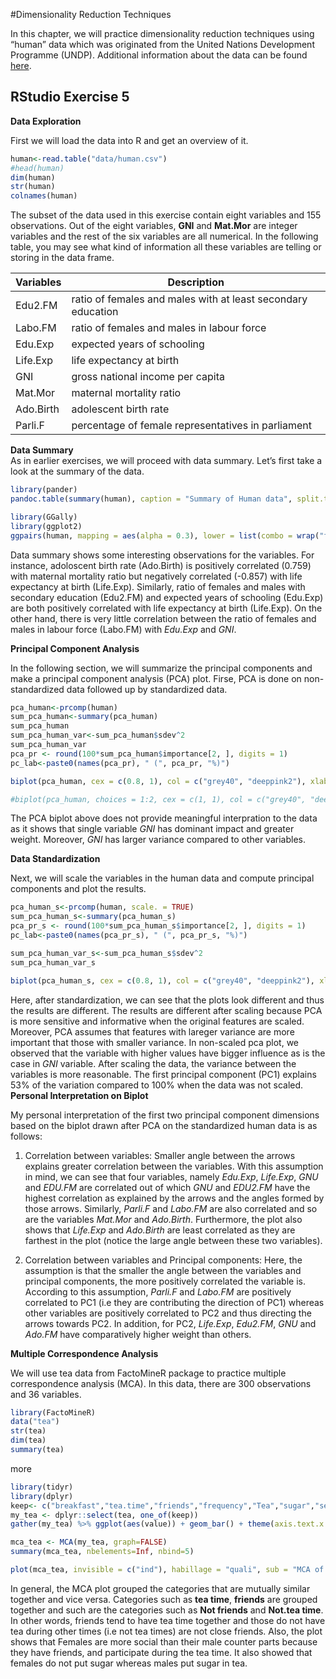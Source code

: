 #Dimensionality Reduction Techniques

In this chapter, we will practice dimensionality reduction techniques using "human" data which was originated from the United Nations Development Programme (UNDP). Additional information about the data can be found [here](http://hdr.undp.org/en/content/human-development-index-hdi).

## RStudio Exercise 5  

**Data Exploration**  

First we will load the data into R and get an overview of it.
```r
human<-read.table("data/human.csv")
#head(human)
dim(human)
str(human)
colnames(human)
```
The subset of the data used in this exercise contain eight variables and 155 observations. Out of the eight variables, **GNI** and **Mat.Mor** are integer variables and the rest of the six variables are all numerical. In the following table, you may see what kind of information all these variables are telling or storing in the data frame.

Variables | Description
-----------|---------------------------------------------------------------------------
Edu2.FM | ratio of females and males with at least secondary education
Labo.FM | ratio of females and males in labour force
Edu.Exp | expected years of schooling
Life.Exp | life expectancy at birth
GNI | gross national income per capita
Mat.Mor | maternal mortality ratio
Ado.Birth | adolescent birth rate
Parli.F| percentage of female representatives in parliament

**Data Summary**  
As in earlier exercises, we will proceed with data summary. Let's first take a look at the summary of the data.
``` r
library(pander)
pandoc.table(summary(human), caption = "Summary of Human data", split.table = 80)
```

```r
library(GGally)
library(ggplot2)
ggpairs(human, mapping = aes(alpha = 0.3), lower = list(combo = wrap("facethist")))


```

Data summary shows some interesting observations for the variables. For instance, adoloscent birth rate (Ado.Birth) is positively correlated (0.759) with maternal mortality ratio but negatively correlated (-0.857) with life expectancy at birth (Life.Exp). Similarly, ratio of females and males with secondary education (Edu2.FM) and expected years of schooling (Edu.Exp) are both positively correlated with life expectancy at birth (Life.Exp). On the other hand, there is very little correlation between the ratio of females and males in labour force (Labo.FM) with *Edu.Exp* and *GNI*. 

**Principal Component Analysis**  

In the following section, we will summarize the principal components and make a principal component analysis (PCA) plot. Firse, PCA is done on non-standardized data followed up by standardized data.
```r
pca_human<-prcomp(human)
sum_pca_human<-summary(pca_human)
sum_pca_human
sum_pca_human_var<-sum_pca_human$sdev^2
sum_pca_human_var
pca_pr <- round(100*sum_pca_human$importance[2, ], digits = 1)
pc_lab<-paste0(names(pca_pr), " (", pca_pr, "%)")

biplot(pca_human, cex = c(0.8, 1), col = c("grey40", "deeppink2"), xlab = pc_lab[1], ylab = pc_lab[2], main = "PCA plot of non-scaled human data")

#biplot(pca_human, choices = 1:2, cex = c(1, 1), col = c("grey40", "deeppink2"),sub = "PC1 & PC2 with non-standardised dataset")

```
The PCA biplot above does not provide meaningful interpration to the data as it shows that single variable *GNI* has dominant impact and greater weight. Moreover, *GNI* has larger variance compared to other variables.

**Data Standardization**  

Next, we will scale the variables in the human data and compute principal components and plot the results.
```r

pca_human_s<-prcomp(human, scale. = TRUE)
sum_pca_human_s<-summary(pca_human_s)
pca_pr_s <- round(100*sum_pca_human_s$importance[2, ], digits = 1)
pc_lab<-paste0(names(pca_pr_s), " (", pca_pr_s, "%)")

sum_pca_human_var_s<-sum_pca_human_s$sdev^2
sum_pca_human_var_s

biplot(pca_human_s, cex = c(0.8, 1), col = c("grey40", "deeppink2"), xlab = pc_lab[1], ylab = pc_lab[2], main = "PCA plot of scaled human data")

```
Here, after standardization, we can see that the plots look different and thus the results are different. The results are different after scaling because PCA is more sensitive and informative when the original features are scaled. Moreover, PCA assumes that features with lareger variance are more important that those with smaller variance. In non-scaled pca plot, we observed that the variable with higher values have bigger influence as is the case in *GNI* variable. After scaling the data, the variance between the variables is more reasonable. The first principal component (PC1) explains 53% of the variation compared to 100% when the data was not scaled.
**Personal Interpretation on Biplot**  

My personal interpretation of the first two principal component dimensions based on the biplot drawn after PCA on the standardized human data is as follows:  

1. Correlation between variables: Smaller angle between the arrows explains greater correlation between the variables. With this assumption in mind, we can see that four variables, namely *Edu.Exp*, *Life.Exp*, *GNU* and *EDU.FM* are correlated out of which *GNU* and *EDU2.FM* have the highest correlation as explained by the arrows and the angles formed by those arrows. Similarly, *Parli.F* and *Labo.FM* are also correlated and so are the variables *Mat.Mor* and *Ado.Birth*. Furthermore, the plot also shows that *Life.Exp* and *Ado.Birth* are least correlated as they are farthest in the plot (notice the large angle between these two variables).   

2. Correlation between variables and Principal components: Here, the assumption is that the smaller the angle between the variables and principal components, the more positively correlated the variable is. According to this assumption, *Parli.F* and *Labo.FM* are positively correlated to PC1 (i.e they are contributing the direction of PC1) whereas other variables are positively correlated to PC2 and thus directing the arrows towards PC2. In addition, for PC2, *Life.Exp*, *Edu2.FM*, *GNU* and *Ado.FM* have comparatively higher weight than others.

**Multiple Correspondence Analysis**  

We will use tea data from FactoMineR package to practice multiple correspondence analysis (MCA). In this data, there are 300 observations and 36 variables.
```r
library(FactoMineR)
data("tea")
str(tea)
dim(tea)
summary(tea)
```
more 

```r
library(tidyr)
library(dplyr)
keep<- c("breakfast","tea.time","friends","frequency","Tea","sugar","sex","sophisticated")
my_tea <- dplyr::select(tea, one_of(keep))
gather(my_tea) %>% ggplot(aes(value)) + geom_bar() + theme(axis.text.x = element_text(angle = 45, hjust = 1, size = 8)) + facet_wrap("key", scales = "free")
```
```r
mca_tea <- MCA(my_tea, graph=FALSE)
summary(mca_tea, nbelements=Inf, nbind=5)
```

```r
plot(mca_tea, invisible = c("ind"), habillage = "quali", sub = "MCA of tea dataset")

```
In general, the MCA plot grouped the categories that are mutually similar together and vice versa. Categories such as **tea time**, **friends** are grouped together and such are the categories such as **Not friends** and **Not.tea time**. In other words, friends tend to have tea time together and those do not have tea during other times (i.e not tea times) are not close friends. Also, the plot shows that Females are more social than their male counter parts because they have friends, and participate during the tea time. It also showed that females do not put sugar whereas males put sugar in tea.
 




